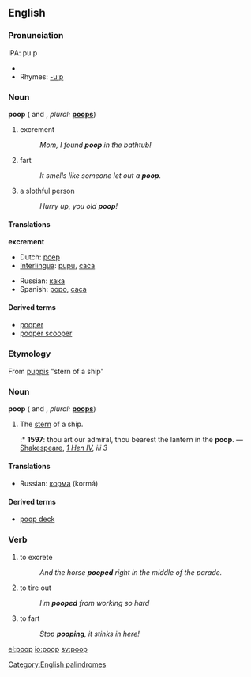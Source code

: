 {{rfc|Need to be split by level-3 etymology headings. Each needs separate pronunciation section as homonym 1 uses a short oo in Australia but homonym 2 always uses long oo}}
==English==
[[Category:English palindromes]]
===Pronunciation===
IPA: puːp
*{{audio|En-ca-poop.ogg|Audio (CA)}}
*Rhymes: [[Rhymes:English:-uːp|-uːp]]

===Noun===
'''poop'''  ({{uncountable}} and {{countable}}, ''plural:'' '''[[poops]]''')

# excrement
#:''Mom, I found '''poop''' in the bathtub!''
# fart
#:''It smells like someone let out a '''poop'''.''
# a slothful person
#:''Hurry up, you old '''poop'''!'' 

====Translations====
'''excrement'''
{{top}}
*Dutch: [[poep]]
*[[Interlingua]]: [[pupu]], [[caca]]
{{mid}}
*Russian: [[кака#Russian|кака]] {{f}}
*Spanish: [[popo]], [[caca]]
{{bottom}}

====Derived terms====
* [[pooper]]
* [[pooper scooper]]

===Etymology===
From {{L.}} [[puppis]] "stern of a ship"

===Noun===
'''poop'''  ({{uncountable}} and {{countable}}, ''plural:'' '''[[poops]]''')

# The [[stern]] of a ship.
#:* '''1597''': thou art our admiral, thou bearest the lantern in the '''poop'''. — [[Shakespeare]], ''[http://en.wikisource.org/wiki/The_First_Part_of_King_Henry_the_Fourth 1 Hen IV], iii 3''

====Translations====
*Russian: [[корма]] (kormá) {{f}}

====Derived terms====
*[[poop deck]]

===Verb===
{{en-verb}}

# to excrete
#:''And the horse '''pooped''' right in the middle of the parade.'' 
# to tire out
#:''I'm '''pooped''' from working so hard''
# to fart
#:''Stop '''pooping''', it stinks in here!''

[[el:poop]]
[[io:poop]]
[[sv:poop]]